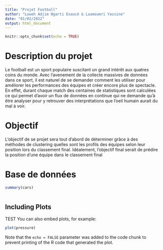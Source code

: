 ```yaml
---
title: "Projet Football"
author: "Luweh Adjim Ngarti Exaucé & Laamoumri Yassine"
date: "01/02/2022"
output: html_document
---
```


```r
knitr::opts_chunk$set(echo = TRUE)
```

# Description du projet


Le football est un sport populaire suscitant un grand intérêt aux quatres coins du monde.
Avec l'avenement de la collecte massives de données dans ce sport, il est naturel de se demander comment les utiliser pour améliorer les performances des équipes et créer encore plus de spectacle.
En effet, durant chaque match des centaines de statistiques sont calculées ce qui permet d'avoir un flux de données en continue qui ne demande qu'à être analyser pour y retrouver des interprétations que l'oeil humain aurait du mal à voir.


# Objectif

L'objectif de se projet sera tout d'abord de déterminer grâce à des méthodes de clustering quelles sont les profils des équipes selon leur position lors du classement final.
Idéalement, l'objectif final serait de prédire la position d'une équipe dans le classement final


# Base de données 



```r
summary(cars)



```


## Including Plots
TEST
You can also embed plots, for example:

```r
plot(pressure)
```

Note that the `echo = FALSE` parameter was added to the code chunk to prevent printing of the R code that generated the plot.
